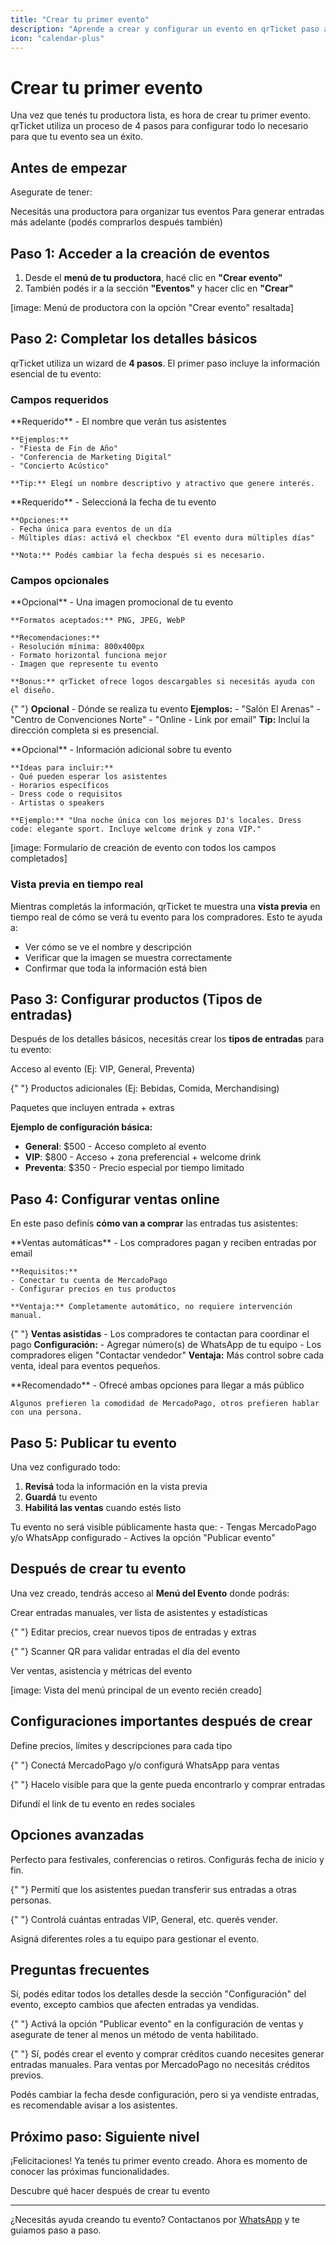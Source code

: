 ```yaml
---
title: "Crear tu primer evento"
description: "Aprende a crear y configurar un evento en qrTicket paso a paso"
icon: "calendar-plus"
---
```


# Crear tu primer evento

Una vez que tenés tu productora lista, es hora de crear tu primer evento. qrTicket utiliza un proceso de 4 pasos para configurar todo lo necesario para que tu evento sea un éxito.

## Antes de empezar

Asegurate de tener:

<CardGroup cols={2}>
  <Card title="Productora creada" icon="building">
    Necesitás una productora para organizar tus eventos
  </Card>

  <Card title="Créditos disponibles" icon="coins">
    Para generar entradas más adelante (podés comprarlos después también)
  </Card>
</CardGroup>

## Paso 1: Acceder a la creación de eventos

1. Desde el **menú de tu productora**, hacé clic en **"Crear evento"**
2. También podés ir a la sección **"Eventos"** y hacer clic en **"Crear"**

[image: Menú de productora con la opción "Crear evento" resaltada]

## Paso 2: Completar los detalles básicos

qrTicket utiliza un wizard de **4 pasos**. El primer paso incluye la información esencial de tu evento:

### Campos requeridos

<AccordionGroup>
  <Accordion title="Nombre del evento">
    **Requerido** - El nombre que verán tus asistentes
    
    **Ejemplos:**
    - "Fiesta de Fin de Año"
    - "Conferencia de Marketing Digital"
    - "Concierto Acústico"
    
    **Tip:** Elegí un nombre descriptivo y atractivo que genere interés.
  </Accordion>

  <Accordion title="Fecha del evento">
    **Requerido** - Seleccioná la fecha de tu evento
    
    **Opciones:**
    - Fecha única para eventos de un día
    - Múltiples días: activá el checkbox "El evento dura múltiples días"
    
    **Nota:** Podés cambiar la fecha después si es necesario.
  </Accordion>
</AccordionGroup>

### Campos opcionales

<AccordionGroup>
  <Accordion title="Imagen del evento">
    **Opcional** - Una imagen promocional de tu evento
    
    **Formatos aceptados:** PNG, JPEG, WebP
    
    **Recomendaciones:**
    - Resolución mínima: 800x400px
    - Formato horizontal funciona mejor
    - Imagen que represente tu evento
    
    **Bonus:** qrTicket ofrece logos descargables si necesitás ayuda con el diseño.
  </Accordion>

{" "}
<Accordion title="Ubicación">
  **Opcional** - Dónde se realiza tu evento **Ejemplos:** - "Salón El Arenas" -
  "Centro de Convenciones Norte" - "Online - Link por email" **Tip:** Incluí la
  dirección completa si es presencial.
</Accordion>

  <Accordion title="Descripción">
    **Opcional** - Información adicional sobre tu evento
    
    **Ideas para incluir:**
    - Qué pueden esperar los asistentes
    - Horarios específicos
    - Dress code o requisitos
    - Artistas o speakers
    
    **Ejemplo:** "Una noche única con los mejores DJ's locales. Dress code: elegante sport. Incluye welcome drink y zona VIP."
  </Accordion>
</AccordionGroup>

[image: Formulario de creación de evento con todos los campos completados]

### Vista previa en tiempo real

Mientras completás la información, qrTicket te muestra una **vista previa** en tiempo real de cómo se verá tu evento para los compradores. Esto te ayuda a:

- Ver cómo se ve el nombre y descripción
- Verificar que la imagen se muestra correctamente
- Confirmar que toda la información está bien

## Paso 3: Configurar productos (Tipos de entradas)

Después de los detalles básicos, necesitás crear los **tipos de entradas** para tu evento:

<CardGroup cols={3}>
  <Card title="Entradas" icon="ticket">
    Acceso al evento (Ej: VIP, General, Preventa)
  </Card>

{" "}
<Card title="Extras" icon="shopping-bag">
  Productos adicionales (Ej: Bebidas, Comida, Merchandising)
</Card>

  <Card title="Combos" icon="package">
    Paquetes que incluyen entrada + extras
  </Card>
</CardGroup>

**Ejemplo de configuración básica:**

- **General**: $500 - Acceso completo al evento
- **VIP**: $800 - Acceso + zona preferencial + welcome drink
- **Preventa**: $350 - Precio especial por tiempo limitado

## Paso 4: Configurar ventas online

En este paso definís **cómo van a comprar** las entradas tus asistentes:

<AccordionGroup>
  <Accordion title="MercadoPago">
    **Ventas automáticas** - Los compradores pagan y reciben entradas por email
    
    **Requisitos:**
    - Conectar tu cuenta de MercadoPago
    - Configurar precios en tus productos
    
    **Ventaja:** Completamente automático, no requiere intervención manual.
  </Accordion>

{" "}
<Accordion title="WhatsApp">
  **Ventas asistidas** - Los compradores te contactan para coordinar el pago
  **Configuración:** - Agregar número(s) de WhatsApp de tu equipo - Los
  compradores eligen "Contactar vendedor" **Ventaja:** Más control sobre cada
  venta, ideal para eventos pequeños.
</Accordion>

  <Accordion title="Ambos métodos">
    **Recomendado** - Ofrecé ambas opciones para llegar a más público
    
    Algunos prefieren la comodidad de MercadoPago, otros prefieren hablar con una persona.
  </Accordion>
</AccordionGroup>

## Paso 5: Publicar tu evento

Una vez configurado todo:

1. **Revisá** toda la información en la vista previa
2. **Guardá** tu evento
3. **Habilitá las ventas** cuando estés listo

<Warning>
  Tu evento no será visible públicamente hasta que: - Tengas MercadoPago y/o
  WhatsApp configurado - Actives la opción "Publicar evento"
</Warning>

## Después de crear tu evento

Una vez creado, tendrás acceso al **Menú del Evento** donde podrás:

<CardGroup cols={2}>
  <Card title="Gestionar entradas" icon="users">
    Crear entradas manuales, ver lista de asistentes y estadísticas
  </Card>

{" "}
<Card title="Configurar productos" icon="tag">
  Editar precios, crear nuevos tipos de entradas y extras
</Card>

{" "}
<Card title="Control de acceso" icon="qrcode">
  Scanner QR para validar entradas el día del evento
</Card>

  <Card title="Estadísticas" icon="chart-bar">
    Ver ventas, asistencia y métricas del evento
  </Card>
</CardGroup>

[image: Vista del menú principal de un evento recién creado]

## Configuraciones importantes después de crear

<Steps>
  <Step title="Configurar tipos de entradas">
    Define precios, límites y descripciones para cada tipo
  </Step>

{" "}
<Step title="Habilitar ventas online">
  Conectá MercadoPago y/o configurá WhatsApp para ventas
</Step>

{" "}
<Step title="Publicar tu evento">
  Hacelo visible para que la gente pueda encontrarlo y comprar entradas
</Step>

  <Step title="Compartir el link">
    Difundí el link de tu evento en redes sociales
  </Step>
</Steps>

## Opciones avanzadas

<AccordionGroup>
  <Accordion title="Eventos de múltiples días">
    Perfecto para festivales, conferencias o retiros. Configurás fecha de inicio y fin.
  </Accordion>

{" "}
<Accordion title="Transferencia de entradas">
  Permití que los asistentes puedan transferir sus entradas a otras personas.
</Accordion>

{" "}
<Accordion title="Límites por tipo de entrada">
  Controlá cuántas entradas VIP, General, etc. querés vender.
</Accordion>

  <Accordion title="Equipos de trabajo">
    Asigná diferentes roles a tu equipo para gestionar el evento.
  </Accordion>
</AccordionGroup>

## Preguntas frecuentes

<AccordionGroup>
  <Accordion title="¿Puedo modificar el evento después de crearlo?">
    Sí, podés editar todos los detalles desde la sección "Configuración" del evento, excepto cambios que afecten entradas ya vendidas.
  </Accordion>

{" "}
<Accordion title="¿Cómo hago para que mi evento aparezca en la página principal?">
  Activá la opción "Publicar evento" en la configuración de ventas y asegurate
  de tener al menos un método de venta habilitado.
</Accordion>

{" "}
<Accordion title="¿Puedo crear un evento sin comprar créditos primero?">
  Sí, podés crear el evento y comprar créditos cuando necesites generar entradas
  manuales. Para ventas por MercadoPago no necesitás créditos previos.
</Accordion>

  <Accordion title="¿Qué pasa si me equivoco con la fecha?">
    Podés cambiar la fecha desde configuración, pero si ya vendiste entradas, es recomendable avisar a los asistentes.
  </Accordion>
</AccordionGroup>

## Próximo paso: Siguiente nivel

¡Felicitaciones! Ya tenés tu primer evento creado. Ahora es momento de conocer las próximas funcionalidades.

<Card title="Próximos pasos" icon="rocket" href="/next-steps">
  Descubre qué hacer después de crear tu evento
</Card>

---

¿Necesitás ayuda creando tu evento? Contactanos por [WhatsApp](https://wa.me/5491122503348) y te guiamos paso a paso.
